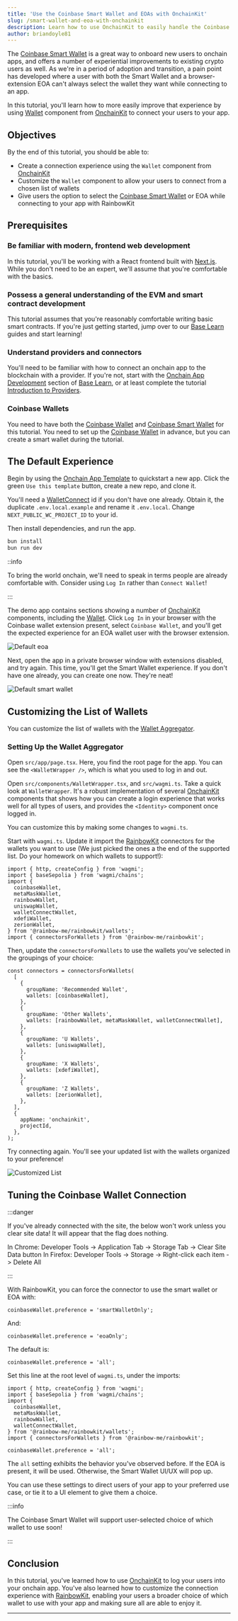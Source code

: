```yaml
---
title: 'Use the Coinbase Smart Wallet and EOAs with OnchainKit'
slug: /smart-wallet-and-eoa-with-onchainkit
description: Learn how to use OnchainKit to easily handle the Coinbase Smart Wallet and EOA wallets including the Coinbase wallet, at the same time.
author: briandoyle81
---
```


The [Coinbase Smart Wallet] is a great way to onboard new users to onchain apps, and offers a number of experiential improvements to existing crypto users as well. As we're in a period of adoption and transition, a pain point has developed where a user with both the Smart Wallet and a browser-extension EOA can't always select the wallet they want while connecting to an app.

In this tutorial, you'll learn how to more easily improve that experience by using [Wallet] component from [OnchainKit] to connect your users to your app.

## Objectives

By the end of this tutorial, you should be able to:

- Create a connection experience using the `Wallet` component from [OnchainKit]
- Customize the `Wallet` component to allow your users to connect from a chosen list of wallets
- Give users the option to select the [Coinbase Smart Wallet] or EOA while connecting to your app with RainbowKit

## Prerequisites

### Be familiar with modern, frontend web development

In this tutorial, you'll be working with a React frontend built with [Next.js]. While you don't need to be an expert, we'll assume that you're comfortable with the basics.

### Possess a general understanding of the EVM and smart contract development

This tutorial assumes that you're reasonably comfortable writing basic smart contracts. If you're just getting started, jump over to our [Base Learn] guides and start learning!

### Understand providers and connectors

You'll need to be familiar with how to connect an onchain app to the blockchain with a provider. If you're not, start with the [Onchain App Development] section of [Base Learn], or at least complete the tutorial [Introduction to Providers].

### Coinbase Wallets

You need to have both the [Coinbase Wallet] and [Coinbase Smart Wallet] for this tutorial. You need to set up the [Coinbase Wallet] in advance, but you can create a smart wallet during the tutorial.

## The Default Experience

Begin by using the [Onchain App Template] to quickstart a new app. Click the green `Use this template` button, create a new repo, and clone it.

You'll need a [WalletConnect] id if you don't have one already. Obtain it, the duplicate `.env.local.example` and rename it `.env.local`. Change `NEXT_PUBLIC_WC_PROJECT_ID` to your id.

Then install dependencies, and run the app.

```bash
bun install
bun run dev
```

::info

To bring the world onchain, we'll need to speak in terms people are already comfortable with. Consider using `Log In` rather than `Connect Wallet`!

:::

The demo app contains sections showing a number of [OnchainKit] components, including the [Wallet]. Click `Log In` in your browser with the Coinbase wallet extension present, select `Coinbase Wallet`, and you'll get the expected experience for an EOA wallet user with the browser extension.

![Default eoa](/images/smart-wallet/onchainkit-default-eoa.png)

Next, open the app in a private browser window with extensions disabled, and try again. This time, you'll get the Smart Wallet experience. If you don't have one already, you can create one now. They're neat!

![Default smart wallet](/images/smart-wallet/onchainkit-default-smart.png)

## Customizing the List of Wallets

You can customize the list of wallets with the [Wallet Aggregator].

### Setting Up the Wallet Aggregator

Open `src/app/page.tsx`. Here, you find the root page for the app. You can see the `<WalletWrapper />`, which is what you used to log in and out.

Open `src/components/WalletWrapper.tsx`, and `src/wagmi.ts`. Take a quick look at `WalletWrapper`. It's a robust implementation of several [OnchainKit] components that shows how you can create a login experience that works well for all types of users, and provides the `<Identity>` component once logged in.

You can customize this by making some changes to `wagmi.ts`.

Start with `wagmi.ts`. Update it import the [RainbowKit] connectors for the wallets you want to use (We just picked the ones a the end of the supported list. Do your homework on which wallets to support!):

```tsx
import { http, createConfig } from 'wagmi';
import { baseSepolia } from 'wagmi/chains';
import {
  coinbaseWallet,
  metaMaskWallet,
  rainbowWallet,
  uniswapWallet,
  walletConnectWallet,
  xdefiWallet,
  zerionWallet,
} from '@rainbow-me/rainbowkit/wallets';
import { connectorsForWallets } from '@rainbow-me/rainbowkit';
```

Then, update the `connectorsForWallets` to use the wallets you've selected in the groupings of your choice:

```tsx
const connectors = connectorsForWallets(
  [
    {
      groupName: 'Recommended Wallet',
      wallets: [coinbaseWallet],
    },
    {
      groupName: 'Other Wallets',
      wallets: [rainbowWallet, metaMaskWallet, walletConnectWallet],
    },
    {
      groupName: 'U Wallets',
      wallets: [uniswapWallet],
    },
    {
      groupName: 'X Wallets',
      wallets: [xdefiWallet],
    },
    {
      groupName: 'Z Wallets',
      wallets: [zerionWallet],
    },
  ],
  {
    appName: 'onchainkit',
    projectId,
  },
);
```

Try connecting again. You'll see your updated list with the wallets organized to your preference!

![Customized List](/images/smart-wallet/customized-wallet-list.png)

## Tuning the Coinbase Wallet Connection

:::danger

If you've already connected with the site, the below won't work unless you clear site data! It will appear that the flag does nothing.

In Chrome: Developer Tools -> Application Tab -> Storage Tab -> Clear Site Data button
In Firefox: Developer Tools -> Storage -> Right-click each item -> Delete All

:::

With RainbowKit, you can force the connector to use the smart wallet or EOA with:

```tsx
coinbaseWallet.preference = 'smartWalletOnly';
```

And:

```tsx
coinbaseWallet.preference = 'eoaOnly';
```

The default is:

```tsx
coinbaseWallet.preference = 'all';
```

Set this line at the root level of `wagmi.ts`, under the imports:

```tsx
import { http, createConfig } from 'wagmi';
import { baseSepolia } from 'wagmi/chains';
import {
  coinbaseWallet,
  metaMaskWallet,
  rainbowWallet,
  walletConnectWallet,
} from '@rainbow-me/rainbowkit/wallets';
import { connectorsForWallets } from '@rainbow-me/rainbowkit';

coinbaseWallet.preference = 'all';
```

The `all` setting exhibits the behavior you've observed before. If the EOA is present, it will be used. Otherwise, the Smart Wallet UI/UX will pop up.

You can use these settings to direct users of your app to your preferred use case, or tie it to a UI element to give them a choice.

:::info

The Coinbase Smart Wallet will support user-selected choice of which wallet to use soon!

:::

## Conclusion

In this tutorial, you've learned how to use [OnchainKit] to log your users into your onchain app. You've also learned how to customize the connection experience with [RainbowKit], enabling your users a broader choice of which wallet to use with your app and making sure all are able to enjoy it.

---

[Base Learn]: https://base.org/learn
[Next.js]: https://nextjs.org/
[RainbowKit]: https://rainbowkit.com/
[wagmi]: https://wagmi.sh/
[viem]: https://viem.sh/
[quick start]: https://www.rainbowkit.com/docs/installation
[WalletConnect]: https://cloud.reown.com/
[smart contract development]: https://base.org/learn
[Base]: https://docs.base.org/network-information
[smart contract development]: https://base.org/camp
[`createConfig`]: https://wagmi.sh/react/api/createConfig
[Introduction to Providers]: ./intro-to-providers
[Onchain App Development]: https://docs.base.org/base-learn/docs/frontend-setup/overview
[Coinbase Wallet]: https://www.coinbase.com/wallet
[Coinbase Smart Wallet]: https://www.coinbase.com/wallet/smart-wallet
[custom wallet list]: https://www.rainbowkit.com/docs/custom-wallet-list
[OnchainKit]: https://onchainkit.xyz/?utm_source=basedocs&utm_medium=tutorials&campaign=smart-wallet-and-eoa-with-onchainkit
[Wallet]: https://onchainkit.xyz/wallet/wallet
[Onchain App Template]: https://github.com/coinbase/onchain-app-template
[Wallet Aggregator]: https://onchainkit.xyz/wallet/wallet#use-wallet-aggregator

